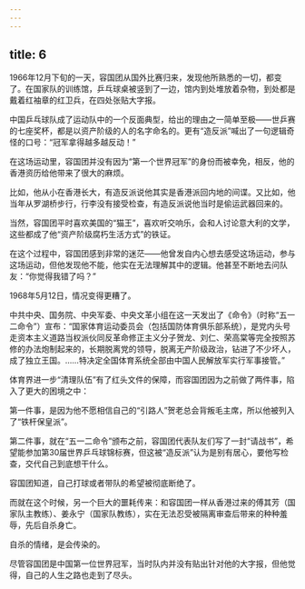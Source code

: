 ```yaml
---
---
---
```

title: 6
---



1966年12月下旬的一天，容国团从国外比赛归来，发现他所熟悉的一切，都变了。在国家队的训练馆，乒乓球桌被竖到了一边，馆内到处堆放着杂物，到处都是戴着红袖章的红卫兵，在四处张贴大字报。

中国乒乓球队成了运动队中的一个反面典型，给出的理由之一简单至极——世乒赛的七座奖杯，都是以资产阶级的人的名字命名的。更有“造反派”喊出了一句逻辑奇怪的口号：“冠军拿得越多越反动！”

在这场运动里，容国团并没有因为“第一个世界冠军”的身份而被幸免，相反，他的香港资历给他带来了很大的麻烦。

比如，他从小在香港长大，有造反派说他其实是香港派回内地的间谍。又比如，他当年从罗湖桥步行，行李没有接受检查，有造反派说他当时是偷运武器回来的。

当然，容国团平时喜欢美国的“猫王”，喜欢听交响乐，会和人讨论意大利的文学，这些都成了他“资产阶级腐朽生活方式”的铁证。

在这个过程中，容国团感到非常的迷茫——他曾发自内心想去感受这场运动，参与这场运动，但他发现他不能，他实在无法理解其中的逻辑。他甚至不断地去问队友：“你觉得我错了吗？”

1968年5月12日，情况变得更糟了。

中共中央、国务院、中央军委、中央文革小组在这一天发出了《命令》（时称“五一二命令”）宣布：“国家体育运动委员会（包括国防体育俱乐部系统），是党内头号走资本主义道路当权派伙同反革命修正主义分子贺龙、刘仁、荣高棠等完全按照苏修的办法炮制起来的，长期脱离党的领导，脱离无产阶级政治，钻进了不少坏人，成了独立王国。……特决定全国体育系统全部由中国人民解放军实行军事接管。”

体育界进一步“清理队伍”有了红头文件的保障，而容国团因为之前做了两件事，陷入了更大的困境之中：

第一件事，是因为他不愿相信自己的“引路人”贺老总会背叛毛主席，所以他被列入了“铁杆保皇派”。

第二件事，就在“五一二命令”颁布之前，容国团代表队友们写了一封“请战书”，希望能参加第30届世界乒乓球锦标赛，但这被“造反派”认为是别有居心，要他写检查，交代自己到底想干什么。

容国团知道，自己打球或者带队的希望被彻底断绝了。

而就在这个时候，另一个巨大的噩耗传来：和容国团一样从香港过来的傅其芳（国家队主教练）、姜永宁（国家队教练），实在无法忍受被隔离审查后带来的种种羞辱，先后自杀身亡。

自杀的情绪，是会传染的。

尽管容国团是中国第一位世界冠军，当时队内并没有贴出针对他的大字报，但他觉得，自己的人生之路也走到了尽头。